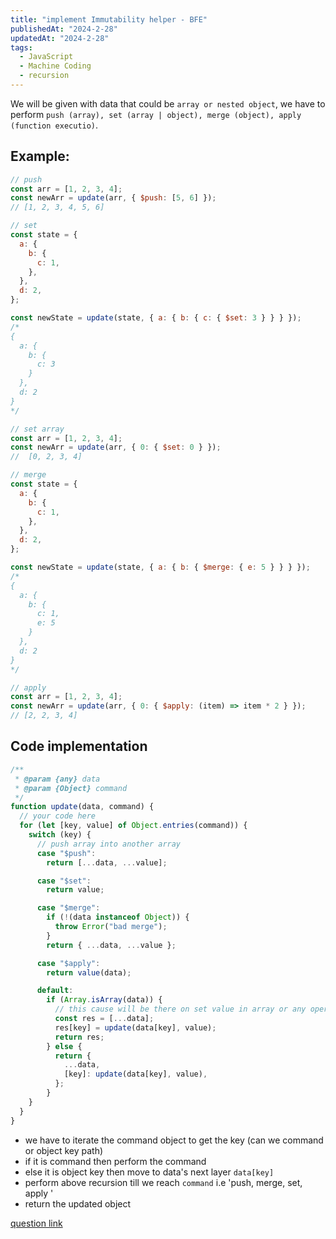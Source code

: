 ```yaml
---
title: "implement Immutability helper - BFE"
publishedAt: "2024-2-28"
updatedAt: "2024-2-28"
tags:
  - JavaScript
  - Machine Coding
  - recursion
---
```


We will be given with data that could be `array or nested object`, we have to perform
`push (array), set (array | object), merge (object), apply (function executio)`.

## Example:

```js
// push
const arr = [1, 2, 3, 4];
const newArr = update(arr, { $push: [5, 6] });
// [1, 2, 3, 4, 5, 6]

// set
const state = {
  a: {
    b: {
      c: 1,
    },
  },
  d: 2,
};

const newState = update(state, { a: { b: { c: { $set: 3 } } } });
/*
{
  a: {
    b: {
      c: 3
    }
  },
  d: 2
}
*/

// set array
const arr = [1, 2, 3, 4];
const newArr = update(arr, { 0: { $set: 0 } });
//  [0, 2, 3, 4]

// merge
const state = {
  a: {
    b: {
      c: 1,
    },
  },
  d: 2,
};

const newState = update(state, { a: { b: { $merge: { e: 5 } } } });
/*
{
  a: {
    b: {
      c: 1,
      e: 5
    }
  },
  d: 2
}
*/

// apply
const arr = [1, 2, 3, 4];
const newArr = update(arr, { 0: { $apply: (item) => item * 2 } });
// [2, 2, 3, 4]
```

## Code implementation

```js
/**
 * @param {any} data
 * @param {Object} command
 */
function update(data, command) {
  // your code here
  for (let [key, value] of Object.entries(command)) {
    switch (key) {
      // push array into another array
      case "$push":
        return [...data, ...value];

      case "$set":
        return value;

      case "$merge":
        if (!(data instanceof Object)) {
          throw Error("bad merge");
        }
        return { ...data, ...value };

      case "$apply":
        return value(data);

      default:
        if (Array.isArray(data)) {
          // this cause will be there on set value in array or any operation in array
          const res = [...data];
          res[key] = update(data[key], value);
          return res;
        } else {
          return {
            ...data,
            [key]: update(data[key], value),
          };
        }
    }
  }
}
```

- we have to iterate the command object to get the key (can we command or object key path)
- if it is command then perform the command
- else it is object key then move to data's next layer `data[key]`
- perform above recursion till we reach `command` i.e 'push, merge, set, apply '
- return the updated object

[question link](https://bigfrontend.dev/problem/implement-Immutability-helper)
